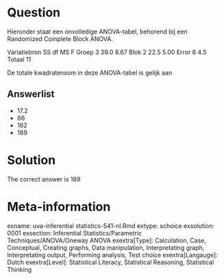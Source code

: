 Question
========

Hieronder staat een onvolledige ANOVA-tabel, behorend bij een Randomized Complete Block ANOVA.

Variatiebron SS df MS F
Groep 3 39.0 8.67
Blok 2 22.5 5.00
Error 6 4.5
Totaal 11

De totale kwadratensom in deze ANOVA-tabel is gelijk aan

Answerlist
----------
* 17.2
* 66
* 162
* 189

Solution
========

The correct answer is  189

Meta-information
================
exname: uva-inferential statistics-541-nl.Rmd
extype: schoice
exsolution: 0001
exsection: Inferential Statistics/Parametric Techniques/ANOVA/Oneway ANOVA
exextra[Type]: Calculation, Case, Conceptual, Creating graphs, Data manipulation, Interpretating graph, Interpretating output, Performing analysis, Test choice
exextra[Langauge]: Dutch
exextra[Level]: Statistical Literacy, Statistical Reasoning, Statistical Thinking
